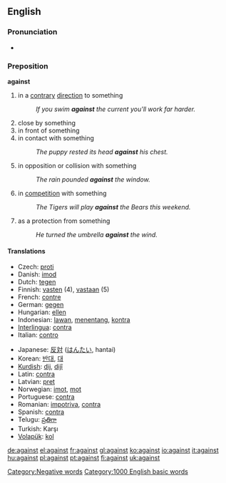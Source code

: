 ==English==

{{rank|again|also|away|147|against|though|get|eyes}}

===Pronunciation===
*{{audio|en-us-against.ogg|Audio (US)}}

===Preposition===
'''against'''

# in a [[contrary]] [[direction]] to something
#:''If you swim '''against''' the current you'll work far harder.''
# close by something
# in front of something
# in contact with something
#:''The puppy rested its head '''against''' his chest.''
# in opposition or collision with something
#:''The rain pounded '''against''' the window.''
# in [[competition]] with something
#:''The Tigers will play '''against''' the Bears this weekend.''
# as a protection from something
#:''He turned the umbrella '''against''' the wind.''

====Translations====
{{top}}
*Czech: [[proti]]
*Danish: [[imod]]
*Dutch: [[tegen]]
*Finnish: [[vasten]] (4), [[vastaan]] (5)
*French: [[contre]] 
*German: [[gegen]] 
*Hungarian: [[ellen]]
*Indonesian: [[lawan]], [[tentang|menentang]], [[kontra]]
*[[Interlingua]]: [[contra]] 
*Italian: [[contro]] 
{{mid}}
*Japanese: [[反対]] ([[はんたい]], hantai)
*Korean: [[반대]], [[대]] 
*[[Kurdish]]: [[dij]], [[dijî]]
*Latin: [[contra]]
*Latvian: [[pret]]
*Norwegian: [[imot]], [[mot]]
*Portuguese: [[contra]] 
*Romanian: [[impotriva]], [[contra]]
*Spanish: [[contra]]
*Telugu: [[ప్రతిగా]]
*Turkish: Karşı
*[[Volapük]]: [[kol]]
{{bottom}}

[[Category:Negative words]]
[[Category:1000 English basic words]]

[[de:against]]
[[el:against]]
[[fr:against]]
[[gl:against]]
[[ko:against]]
[[io:against]]
[[it:against]]
[[hu:against]]
[[pl:against]]
[[pt:against]]
[[fi:against]]
[[uk:against]]